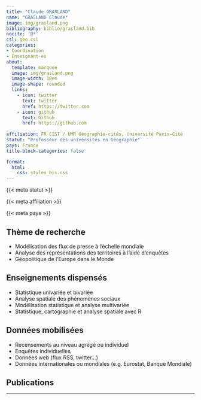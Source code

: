 ```yaml
---
title: "Claude GRASLAND"
name: "GRASLAND Claude"
image: img/grasland.png
bibliography: biblio/grasland.bib
nocite: '@*'
csl: geo.csl
categories: 
- Coordination
- Enseignant·es
about:
  template: marquee
  image: img/grasland.png
  image-width: 18em
  image-shape: rounded
  links:
    - icon: twitter
      text: twitter
      href: https://twitter.com
    - icon: github
      text: Github
      href: https://github.com
      
affiliation: FR CIST / UMR Géographie-cités, Université Paris-Cité 
statut: "Professeur des universités en Géographie"
pays: France
title-block-categories: false

format:
  html: 
    css: styles_bis.css
---
```


::: {#profil}
::: {#statut}
{{< meta statut >}}
:::

::: {#affiliation}
{{< meta affiliation >}}
:::

::: {#pays}
<i class="bi bi-globe2"></i> {{< meta pays >}}\
:::
:::

## <i class="bi bi-ui-checks-grid"></i> Thème de recherche

::: {#liste}
-   Modélisation des flux de presse à l'échelle mondiale
-   Analyse des représentations des territoires à l'aide d'enquêtes
-   Géopolitique de l'Europe dans le Monde
:::

## <i class="bi bi-person-video3"></i> Enseignements dispensés

<div>

-   Statistique univariée et bivariée
-   Analyse spatiale des phénomènes sociaux
-   Modélisation statistique et analyse multivariée
-   Statistique, cartographie et analyse spatiale avec R

</div>

## <i class="bi bi-clipboard-data"></i> Données mobilisées

-   Recensements au niveau agrégé ou individuel
-   Enquêtes individuelles
-   Données web (flux RSS, twitter...)
-   Données internationales ou mondiales (e.g. Eurostat, Banque Mondiale)

## <i class="bi bi-file-earmark-text"></i> Publications

::: {#refs}
:::

------------------------------------------------------------------------
